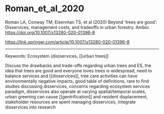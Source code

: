 # Roman_et_al_2020

Roman LA, Conway TM, Eisenman TS, et al (2020) Beyond ‘trees are good’: Disservices, management costs, and tradeoffs in urban forestry. Ambio. <https://doi.org/10.1007/s13280-020-01396-8>

<https://link.springer.com/article/10.1007/s13280-020-01396-8>

---

Keywords: Ecosystem (dis)services, [[urban trees]]

Discuss the drawbacks and trade-offs regarding urban trees and ES, the idea that trees are good and everyone loves trees is widespread, need to balance services and [[disservices]], tree care activities can have environmentally negative impacts, good table of definitions, rare to find studies discussing disservices, concerns regarding ecosystem services paradigm, disservices also operate at varying spatial/temporal scales, urban greening can cause [[gentrification]] and resident displacement, stakeholder resources are spent managing disservices, integrate disservices into research
